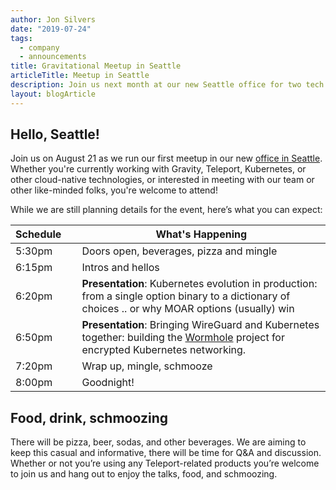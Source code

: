 ```yaml
---
author: Jon Silvers
date: "2019-07-24"
tags:
  - company
  - announcements
title: Gravitational Meetup in Seattle
articleTitle: Meetup in Seattle
description: Join us next month at our new Seattle office for two tech talks, food, and schmoozing.
layout: blogArticle
---
```



## Hello, Seattle!

Join us on August 21 as we run our first meetup in our new [office in Seattle](https://www.google.com/maps/place/thinkspace+SEATTLE/@47.6343718,-122.3396589,15z/data=!4m5!3m4!1s0x0:0xae85292f68532136!8m2!3d47.6343718!4d-122.3396589). Whether you're currently working with Gravity, Teleport, Kubernetes, or other cloud-native technologies, or interested in meeting with our team or other like-minded folks, you're welcome to attend!

While we are still planning details for the event, here’s what you can expect:
<table width="100%">
  <thead>
    <tr>
        <th>Schedule&nbsp;&nbsp;&nbsp;&nbsp;</th>
        <th>What's Happening</th>
    </tr>
  </thead>
  <tbody>
    <tr>
        <td>5:30pm</td>
        <td>Doors open, beverages, pizza and mingle</td>
    </tr>
    <tr>
        <td>6:15pm</td>
        <td>Intros and hellos</td>
    </tr>
    <tr>
        <td>6:20pm</td>
        <td><strong>Presentation</strong>: Kubernetes evolution in production: from a single option binary to a dictionary of choices .. or why MOAR options (usually) win</td>
    </tr>
    <tr>
        <td>6:50pm</td>
        <td><strong>Presentation</strong>: Bringing WireGuard and Kubernetes together: building the <a href="https://github.com/gravitational/wormhole">Wormhole</a> project for encrypted Kubernetes networking.</td>
    </tr>
    <tr>
        <td>7:20pm</td>
        <td>Wrap up, mingle, schmooze</td>
    </tr>
    <tr>
        <td>8:00pm</td>
        <td>Goodnight!</td>
    </tr>
  </tbody>
</table>

<EmailSubscribeViolet />

## Food, drink, schmoozing

There will be pizza, beer, sodas, and other beverages. We are aiming to keep this casual and informative, there will be time for Q&A and discussion. Whether or not you’re using any Teleport-related products you’re welcome to join us and hang out to enjoy the talks, food, and schmoozing.

<BlogImage src="./assets/rsvp-on-meetup2.png" alt="RSVP on Meetup.com" width="50%" text-align="center"/>
